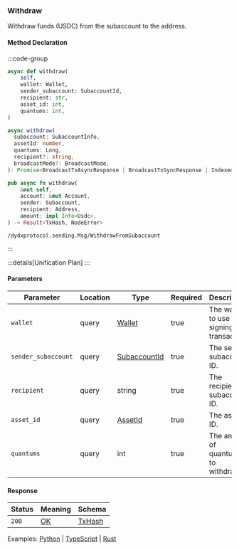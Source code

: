 ### Withdraw

Withdraw funds (USDC) from the subaccount to the address.

#### Method Declaration

:::code-group

```python [Python]
async def withdraw(
    self,
    wallet: Wallet,
    sender_subaccount: SubaccountId,
    recipient: str,
    asset_id: int,
    quantums: int,
)
```

```typescript [TypeScript]
async withdraw(
  subaccount: SubaccountInfo,
  assetId: number,
  quantums: Long,
  recipient?: string,
  broadcastMode?: BroadcastMode,
): Promise<BroadcastTxAsyncResponse | BroadcastTxSyncResponse | IndexedTx>
```

```rust [Rust]
pub async fn withdraw(
    &mut self,
    account: &mut Account,
    sender: Subaccount,
    recipient: Address,
    amount: impl Into<Usdc>,
) -> Result<TxHash, NodeError>
```

```url [API]
/dydxprotocol.sending.Msg/WithdrawFromSubaccount
```

:::

:::details[Unification Plan]
:::

#### Parameters

| Parameter                 | Location  | Type              | Required  | Description                                       |
| ------------------------- | --------- | ----------------- | --------- | ------------------------------------------------- |
| `wallet`                  | query     | [Wallet]          | true      | The wallet to use for signing the transaction.    |
| `sender_subaccount`       | query     | [SubaccountId]    | true      | The sender subaccount ID.                         |
| `recipient`               | query     | string            | true      | The recipient subaccount ID.                      |
| `asset_id`                | query     | [AssetId]         | true      | The asset ID.                                     |
| `quantums`                | query     | int               | true      | The amount of quantums to withdraw.               |

#### Response

| Status | Meaning     | Schema   |
| ------ | ----------- | -------- |
| `200`  | [OK]        | [TxHash] |

Examples: [Python] | [TypeScript] | [Rust]

[Python]: https://github.com/dydxprotocol/v4-clients/blob/main/v4-client-js/examples/transfer_example_subaccount_transfer.ts
[TypeScript]: https://github.com/dydxprotocol/v4-clients/blob/main/v4-client-js/examples/transfer_example_withdraw.ts
[Rust]: https://github.com/dydxprotocol/v4-clients/blob/main/v4-client-rs/client/examples/withdraw.rs


[Wallet]: /types/wallet
[SubaccountId]: /types/subaccount_id
[OK]: /types/ok
[AssetId]: /types/asset_id_node
[TxHash]: /types/tx_hash
